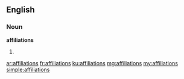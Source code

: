 ==English==

===Noun===
'''affiliations'''

# {{plural of|affiliation}}

[[ar:affiliations]]
[[fr:affiliations]]
[[ku:affiliations]]
[[mg:affiliations]]
[[my:affiliations]]
[[simple:affiliations]]